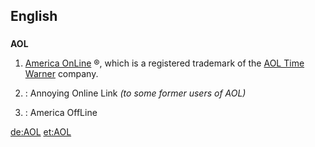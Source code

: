 ==English==

==={{Initialism}}===
{{wikipedia}}
'''AOL'''

# [[w:America Online|America OnLine]] &reg;, which is a registered trademark of the [[w:AOL Time Warner|AOL Time Warner]] company.
# {{slang}}: Annoying Online Link ''(to some former users of AOL)''
# {{slang}}: America OffLine

[[de:AOL]]
[[et:AOL]]